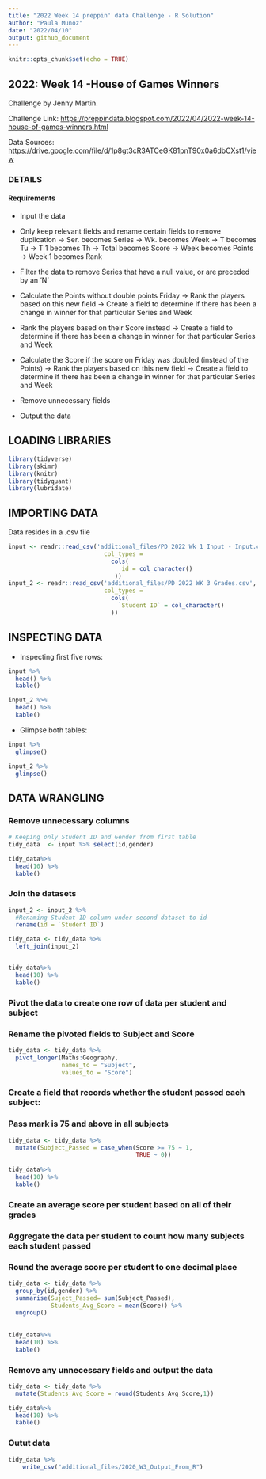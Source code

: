 ```yaml
---
title: "2022 Week 14 preppin' data Challenge - R Solution"
author: "Paula Munoz"
date: "2022/04/10"
output: github_document
---
```


```r
knitr::opts_chunk$set(echo = TRUE)
```

## 2022: Week 14 -House of Games Winners


Challenge by Jenny Martin.

Challenge Link:
<https://preppindata.blogspot.com/2022/04/2022-week-14-house-of-games-winners.html>

Data Sources:
<https://drive.google.com/file/d/1p8gt3cR3ATCeGK81pnT90x0a6dbCXst1/view>


### DETAILS

#### Requirements

- Input the data
- Only keep relevant fields and rename certain fields to remove duplication
-> Ser. becomes Series
-> Wk. becomes Week
-> T becomes Tu
-> T 1 becomes Th
-> Total becomes Score
-> Week becomes Points
-> Week 1 becomes Rank

- Filter the data to remove Series that have a null value, or are preceded by an 'N'
- Calculate the Points without double points Friday
-> Rank the players based on this new field
-> Create a field to determine if there has been a change in winner for that particular Series and Week
- Rank the players based on their Score instead
-> Create a field to determine if there has been a change in winner for that particular Series and Week
- Calculate the Score if the score on Friday was doubled (instead of the Points)
-> Rank the players based on this new field
-> Create a field to determine if there has been a change in winner for that particular Series and Week
- Remove unnecessary fields
- Output the data


## LOADING LIBRARIES 

```r
library(tidyverse)
library(skimr)
library(knitr)
library(tidyquant)
library(lubridate)
```


## IMPORTING DATA 

Data resides in a .csv file

```r
input <- readr::read_csv('additional_files/PD 2022 Wk 1 Input - Input.csv', 
                           col_types = 
                             cols(
                                id = col_character()
                              ))
input_2 <- readr::read_csv('additional_files/PD 2022 WK 3 Grades.csv', 
                           col_types = 
                             cols(
                               `Student ID` = col_character()
                             ))

```


## INSPECTING DATA 

* Inspecting first five rows:
```r
input %>%
  head() %>%
  kable()

input_2 %>%
  head() %>%
  kable()
```

* Glimpse both tables:
```r
input %>%
  glimpse()

input_2 %>%
  glimpse()
```


## DATA WRANGLING

### Remove unnecessary columns
```r
# Keeping only Student ID and Gender from first table
tidy_data  <- input %>% select(id,gender)

tidy_data%>%
  head(10) %>%
  kable() 
```



### Join the datasets

```r

input_2 <- input_2 %>%
  #Renaming Student ID column under second dataset to id
  rename(id = `Student ID`)

tidy_data <- tidy_data %>%
  left_join(input_2)


tidy_data%>%
  head(10) %>%
  kable() 
```

### Pivot the data to create one row of data per student and subject
### Rename the pivoted fields to Subject and Score 

```r
tidy_data <- tidy_data %>%
  pivot_longer(Maths:Geography,
               names_to = "Subject",
               values_to = "Score")
```


### Create a field that records whether the student passed each subject: 
### Pass mark is 75 and above in all subjects

```r

tidy_data <- tidy_data %>%
  mutate(Subject_Passed = case_when(Score >= 75 ~ 1,
                                    TRUE ~ 0))
  
tidy_data%>%
  head(10) %>%
  kable() 
```

### Create an average score per student based on all of their grades
### Aggregate the data per student to count how many subjects each student passed
### Round the average score per student to one decimal place


```r

tidy_data <- tidy_data %>%
  group_by(id,gender) %>%
  summarise(Suject_Passed= sum(Subject_Passed),
            Students_Avg_Score = mean(Score)) %>%
  ungroup()
 
           
tidy_data%>%
  head(10) %>%
  kable()            

```

### Remove any unnecessary fields and output the data

```r
tidy_data <- tidy_data %>%
  mutate(Students_Avg_Score = round(Students_Avg_Score,1))

tidy_data%>%
  head(10) %>%
  kable() 
```


### Outut data

```r
tidy_data %>%
    write_csv("additional_files/2020_W3_Output_From_R")
```




  


